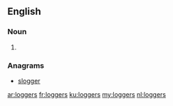 ==English==

===Noun===
{{head|en|noun plural form}}

# {{plural of|logger|lang=en}}

===Anagrams===
* [[slogger#English|slogger]]

[[ar:loggers]]
[[fr:loggers]]
[[ku:loggers]]
[[my:loggers]]
[[nl:loggers]]